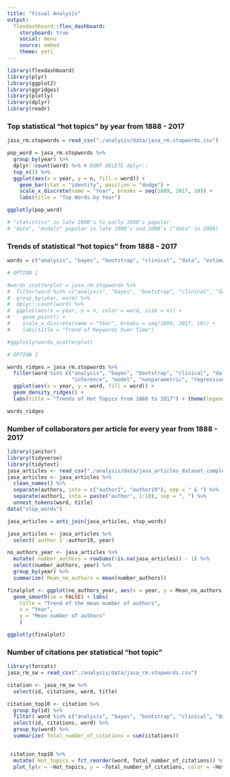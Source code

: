 ```yaml
---
title: "Visual Analysis"
output: 
  flexdashboard::flex_dashboard:
    storyboard: true
    social: menu
    source: embed
    theme: yeti 
---
```


```r

library(flexdashboard)
library(plyr)
library(ggplot2)
library(ggridges)
library(plotly)
library(dplyr)
library(readr)
```

### Top statistical "hot topics" by year from 1888 - 2017

```r

jasa_rm.stopwords = read_csv("./analysis/data/jasa_rm.stopwords.csv")

pop_word = jasa_rm.stopwords %>% 
  group_by(year) %>% 
  dplyr::count(word) %>% # DONT DELETE dplyr:: 
  top_n(1) %>% 
  ggplot(aes(x = year, y = n, fill = word)) + 
    geom_bar(stat = "identity", position = "dodge") +
    scale_x_discrete(name = "Year", breaks = seq(1889, 2017, 10)) +
    labs(title = "Top Words by Year")

ggplotly(pop_word)

# "statistics" in late 1800's to early 1900's popular
# "data", "models" popular in late 1900's and 2000's ("data" in 2006)


```

### Trends of statistical "hot topics" from 1888 - 2017

```r

words = c("analysis", "bayes", "bootstrap", "clinical", "data", "estimation", "inference", "model", "nonparametric", "regression", "statistics")

# OPTION 1

#words_scatterplot = jasa_rm.stopwords %>% 
#  filter(word %in% c("analysis", "bayes", "bootstrap", "clinical", "data", "estimation", "inference", "model", #"nonparametric", "regression", "statistics")) %>% 
#  group_by(year, word) %>% 
#  dplyr::count(word) %>% 
#  ggplot(aes(x = year, y = n, color = word, size = n)) + 
#    geom_point() +
#    scale_x_discrete(name = "Year", breaks = seq(1889, 2017, 10)) +
#    labs(title = "Trend of Keywords Over Time")

#ggplotly(words_scatterplot)

# OPTION 2

words_ridges = jasa_rm.stopwords %>% 
  filter(word %in% c("analysis", "bayes", "bootstrap", "clinical", "data", "estimation", 
                     "inference", "model", "nonparametric", "regression", "statistics")) %>% 
  ggplot(aes(x = year, y = word, fill = word)) + 
  geom_density_ridges() +
  labs(title = "Trends of Hot Topics from 1888 to 2017") + theme(legend.position="none")

words_ridges


```
    
### Number of collaborators per article for every year from 1888 - 2017
    
```r
library(janitor)
library(tidyverse)
library(tidytext)
jasa_articles <- read_csv("./analysis/data/jasa_articles_dataset_complete.csv")
jasa_articles <- jasa_articles %>% 
  clean_names() %>% 
  separate(authors, into = c("author1", "author19"), sep = " & ") %>% 
  separate(author1, into = paste("author", 1:18), sep = ", ") %>% 
  unnest_tokens(word, title)
data("stop_words")

jasa_articles = anti_join(jasa_articles, stop_words)

jasa_articles <- jasa_articles %>% 
  select(`author 1`:author19, year) 

no_authors_year <- jasa_articles %>%  
  mutate( number_authors = rowSums(!is.na(jasa_articles)) - 1) %>% 
  select(number_authors, year) %>% 
  group_by(year) %>% 
  summarize( Mean_no_authors = mean(number_authors)) 

finalplot <- ggplot(no_authors_year, aes(x = year, y = Mean_no_authors, color = Mean_no_authors)) + geom_point() +
  geom_smooth(se = FALSE) + labs(
    title = "Trend of the mean number of authors",
    x = "Year",
    y = "Mean number of authors"
    )

ggplotly(finalplot)


```
    
### Number of citations per statistical "hot topic" 

```r
library(forcats)
jasa_rm_sw = read_csv("./analysis/data/jasa_rm.stopwords.csv")

citation <- jasa_rm_sw %>% 
  select(id, citations, word, title)

citation_top10 <- citation %>% 
  group_by(id) %>% 
  filter( word %in% c("analysis", "bayes", "bootstrap", "clinical", "data", "estimation", "inference", "model", "nonparametric", "regression", "statistics")) %>% 
  select(id, citations, word) %>% 
  group_by(word) %>% 
  summarize( Total_number_of_citations = sum(citations)) 


 citation_top10 %>% 
  mutate( Hot_topics = fct_reorder(word, Total_number_of_citations)) %>% 
  plot_ly(x = ~Hot_topics, y = ~Total_number_of_citations, color = ~Hot_topics, type = "bar")

```


